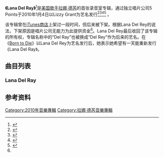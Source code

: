 {{NoteTA
|G1=Lana Del Rey
}}
{{Infobox album
| Name       = Lana Del Ray
| Type       = studio
| Artist     = [[Lana_Del_Rey|Lana Del Ray]]
| Cover      = LDR aka Lizzy Grant.jpg
| Released   = January 4, 2010 
| Recorded   = 2008 
| Genre      = 
| Length     = 47:23
| Label      = 5 Points
| Producer   = {{link-en|David Kahne|David Kahne}}
| Last album = ''[[Kill_Kill|Kill Kill]]''<br />(2008)
| This album = '''''Lana Del Ray'''''<br />(2010)
| Next album = ''[[Lana_Del_Rey_(EP)|Lana Del Rey]]''<br />(2012)
}}

'''《Lana Del Ray》'''<ref name="LDR iTunes release">{{cite journal |url=http://itunes.apple.com/us/album/lana-del-ray/id345693928 |title=Lana Del Ray by Lana Del Ray - Download Lana Del Ray on iTunes |date=2010-01-04 |accessdate=2014-09-24 |work=Internet Archive |deadurl=no |archiveurl=https://web.archive.org/web/20100417122118/http://itunes.apple.com/us/album/lana-del-ray/id345693928 |archivedate=2010-04-17 |journal= }}</ref>是[[美国|美国]][[歌手|歌手]][[拉娜·德芮|拉娜·德芮]]的首张录音室专辑，通过独立唱片公司5 Points于2010年1月4日以Lizzy Grant为艺名发行<ref name="adirondack">{{cite web|url=http://www.adirondackdailyenterprise.com/page/content.detail/id/510931.html?nav=5050|work=Adirondack Daily Enterprise|title=Lizzy Grant aka. Lana Del Rey releases album|last=Collier|first=Jessica|date=2010-01-28|accessdate=2014-09-24|deadurl=yes|archiveurl=https://web.archive.org/web/20120605033333/http://www.adirondackdailyenterprise.com/page/content.detail/id/510931.html?nav=5050|archivedate=2012-06-05}}</ref><ref name="index" >{{cite web|url=http://www.indexmagazine.com/interviews/Lizzy_grant2.shtml|work=Index Magazine|title=Lizzy Grant Interview|last=Tremblay|first=Brea|accessdate=April 18, 2012|year=2008|archive-date=2016-10-05|archive-url=https://web.archive.org/web/20161005220227/http://www.indexmagazine.com/interviews/Lizzy_grant2.shtml|dead-url=no}}</ref><ref name="beauty">{{cite news|url=http://www.independent.co.uk/arts-entertainment/music/features/lana-del-rey-a-beguiling-beauty-whos-more-than-a-onehit-wonder-6291905.html|work=The Independent|title=Lana Del Rey: A beguiling beauty who's more than a one-hit wonder|last=Sturges|first=Fiona|date=2012-01-20|accessdate=2014-09-24|archive-date=2015-09-24|archive-url=https://web.archive.org/web/20150924193817/http://www.independent.co.uk/arts-entertainment/music/features/lana-del-rey-a-beguiling-beauty-whos-more-than-a-onehit-wonder-6291905.html|dead-url=no}}</ref><ref name="consequences">{{cite web|url=http://consequenceofsound.net/2012/01/lana-del-rey-to-release-lost-album/|work=Consequences of Sound|title=Lana Del Rey to release "lost album"|date=2012-01-27|last=Young|first=Alex|accessdate=2014-09-24|archive-date=2014-10-16|archive-url=https://web.archive.org/web/20141016091355/http://consequenceofsound.net/2012/01/lana-del-rey-to-release-lost-album/|dead-url=no}}</ref> 。

该专辑曾在[[iTunes商店|iTunes商店]]上架过一段时间，但后来被下架。根据Lana Del Rey的说法，下架原因是唱片公司无能力为此提供资金<ref name="consequences" />。Lana Del Rey最后收回了该专辑的所有权，专辑名称中的“Del Ray”也被换成“Del Rey”作为后来的艺名。在《[[Born_to_Die|Born to Die]]》以Lana Del Rey为艺名发行后，她表示她希望有一天能重新发行《Lana Del Ray》。

==曲目列表==
=== Lana Del Ray ===
{{Track listing
| full_width = yes
| extra_column    = 製作人
| total_length    = 47:23

| title1          = [[Kill_Kill|Kill Kill]]
| writer1         = Elizabeth Grant
| extra1          = {{link-en|David Kahne|David Kahne}}
| length1         = 3:57

| title2          = Queen of the Gas Station
| writer2         = {{flat list|
*Grant
*Kahne}}
| extra2          = Kahne
| length2         = 3:04

| title3          = Oh Say Can You See
| writer3         = Grant
| extra3          = Kahne
| length3         = 3:40

| title4          = Gramma (Blue Ribbon Sparkler Trailer Heaven)
| writer4         = {{flat list|
*Grant
*Kahne}}
| extra4          = Kahne
| length4         = 3:55

| title5          = For K (Part 2)
| writer5         = Grant
| extra5          = Kahne
| length5         = 3:24

| title6          = Jump
| writer6         = Grant
| extra6          = Kahne
| length6         = 2:50

| title7          = Mermaid Motel
| writer7         = Grant
| extra7          = Kahne
| length7         = 3:59

| title8          = Raise Me Up (Mississippi South)
| writer8         = Grant
| extra8          = Kahne
| length8         = 4:22

| title9          = Pawn Shop Blues
| writer9         = {{flat list|
*Grant
*Kahne}}
| extra9          = Kahne
| length9         = 3:26

| title10         = Brite Lites
| writer10        = Grant
| extra10         = Kahne
| length10        = 2:57

| title11         = Put Me in a Movie
| writer11        = Grant
| extra11         = Kahne
| length11        = 3:13

| title12         = Smarty
| writer12        = {{flat list|
*Grant
*Kahne}}
| extra12         = Kahne
| length12        = 2:49

| title13         = {{link-en|Yayo|Yayo (Lana Del Rey song)}}
| writer13        = Grant
| extra13         = Kahne
| length13        = 5:45
}}

== 参考资料 ==
{{reflist}}

{{Lana Del Rey}}
{{Lana Del Rey songs}}

[[Category:2010年音樂專輯|Category:2010年音樂專輯]]
[[Category:拉娜·德芮音樂專輯|Category:拉娜·德芮音樂專輯]]